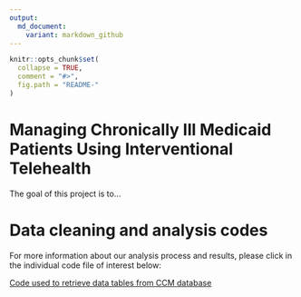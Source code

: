 ```yaml
---
output:
  md_document:
    variant: markdown_github
---
```


<!-- README.md is generated from README.Rmd. Please edit that file -->

```r
knitr::opts_chunk$set(
  collapse = TRUE,
  comment = "#>",
  fig.path = "README-"
)
```

# Managing Chronically Ill Medicaid Patients Using Interventional Telehealth

The goal of this project is to...

# Data cleaning and analysis codes

For more information about our analysis process and results, please click in the individual code file of interest below:

[Code used to retrieve data tables from CCM database](https://rawgit.com/mbcann01/waiver_evaluation/master/notebooks/get_data.nb.html)
